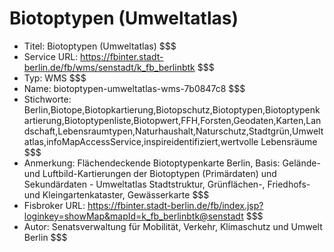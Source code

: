# Biotoptypen (Umweltatlas)
- Titel: Biotoptypen (Umweltatlas) $$$
- Service URL: https://fbinter.stadt-berlin.de/fb/wms/senstadt/k_fb_berlinbtk $$$
- Typ: WMS $$$
- Name: biotoptypen-umweltatlas-wms-7b0847c8 $$$
- Stichworte: Berlin,Biotope,Biotopkartierung,Biotopschutz,Biotoptypen,Biotoptypenkartierung,Biotoptypenliste,Biotopwert,FFH,Forsten,Geodaten,Karten,Landschaft,Lebensraumtypen,Naturhaushalt,Naturschutz,Stadtgrün,Umweltatlas,infoMapAccessService,inspireidentifiziert,wertvolle Lebensräume $$$
- Anmerkung: Flächendeckende Biotoptypenkarte Berlin, Basis: Gelände- und Luftbild-Kartierungen der Biotoptypen (Primärdaten) und Sekundärdaten - Umweltatlas Stadtstruktur, Grünflächen-, Friedhofs- und Kleingartenkataster, Gewässerkarte $$$
- Fisbroker URL: https://fbinter.stadt-berlin.de/fb/index.jsp?loginkey=showMap&mapId=k_fb_berlinbtk@senstadt $$$
- Autor: Senatsverwaltung für Mobilität, Verkehr, Klimaschutz und Umwelt Berlin $$$
